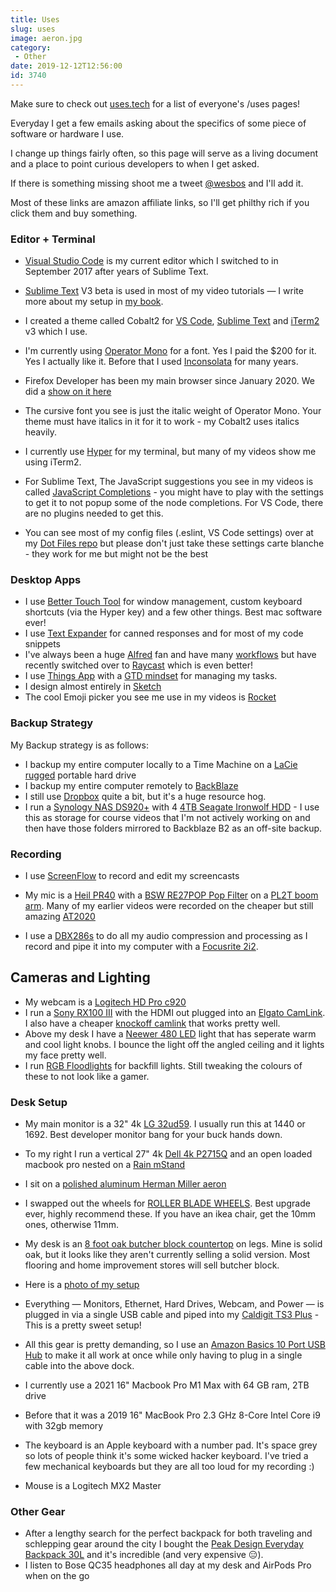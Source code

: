 ```yaml
---
title: Uses
slug: uses
image: aeron.jpg
category:
 - Other
date: 2019-12-12T12:56:00
id: 3740
---
```


Make sure to check out [uses.tech](https://uses.tech) for a list of everyone's /uses pages!


Everyday I get a few emails asking about the specifics of some piece of software or hardware I use.

I change up things fairly often, so this page will serve as a living document and a place to point curious developers to when I get asked.

If there is something missing shoot me a tweet <a href="https://twitter.com/wesbos">@wesbos</a> and I'll add it.

Most of these links are amazon affiliate links, so I'll get philthy rich if you click them and buy something.

### Editor + Terminal

* <a href="https://code.visualstudio.com/">Visual Studio Code</a> is my current editor which I switched to in September 2017 after years of Sublime Text.
* <a href="http://SublimeText.com/3dev">Sublime Text</a> V3 beta is used in most of my video tutorials — I write more about my setup in <a href="http://SublimeTextBook.com">my book</a>.
* I created a theme called Cobalt2 for <a href="https://marketplace.visualstudio.com/items?itemName=wesbos.theme-cobalt2">VS Code</a>, <a href="https://packagecontrol.io/packages/Theme%20-%20Cobalt2">Sublime Text</a> and <a href="https://github.com/wesbos/Cobalt2-iterm">iTerm2</a> v3 which I use.

* I'm currently using <a href="http://www.typography.com/fonts/operator/overview/">Operator Mono</a> for a font. Yes I paid the $200 for it. Yes I actually like it. Before that I used <a href="http://www.levien.com/type/myfonts/inconsolata.html">Inconsolata</a> for many years.

* Firefox Developer has been my main browser since January 2020. We did a <a href="https://syntax.fm/show/213/hasty-treat-a-month-on-firefox">show on it here</a>

* The cursive font you see is just the italic weight of Operator Mono. Your theme must have italics in it for it to work - my Cobalt2 uses italics heavily.
* I currently use <a href="https://hyper.is/">Hyper</a> for my terminal, but many of my videos show me using iTerm2.

* For Sublime Text, The JavaScript suggestions you see in my videos is called <a href="https://packagecontrol.io/packages/JavaScript%20Completions">JavaScript Completions</a> - you might have to play with the settings to get it to not popup some of the node completions. For VS Code, there are no plugins needed to get this.

* You can see most of my config files (.eslint, VS Code settings) over at my <a href="https://github.com/wesbos/dotfiles">Dot Files repo</a> but please don't just take these settings carte blanche - they work for me but might not be the best


### Desktop Apps
* I use <a href="https://folivora.ai/">Better Touch Tool</a> for window management, custom keyboard shortcuts (via the Hyper key) and a few other things. Best mac software ever!
* I use <a href="https://smilesoftware.com/textexpander">Text Expander</a> for canned responses and for most of my code snippets
* I've always been a huge <a href="https://www.alfredapp.com/">Alfred</a> fan and have many <a href="http://share.getcloudapp.com/fY7q">workflows</a> but have recently switched over to [Raycast](https://www.raycast.com/) which is even better! 
* I use <a href="https://culturedcode.com/things/">Things App</a> with a <a href="http://gettingthingsdone.com/">GTD mindset</a> for managing my tasks.
* I design almost entirely in <a href="https://www.sketchapp.com/">Sketch</a>
* The cool Emoji picker you see me use in my videos is <a href="http://matthewpalmer.net/rocket/">Rocket</a>

### Backup Strategy
My Backup strategy is as follows:

* I backup my entire computer locally to a Time Machine on a [LaCie rugged](https://amzn.to/3ti4IMp) portable hard drive
* I backup my entire computer remotely to <a href="https://secure.backblaze.com/r/008x60">BackBlaze</a>
* I still use <a href="http://dropbox.com">Dropbox</a> quite a bit, but it's a huge resource hog.
* I run a <a href="https://amzn.to/3cvGMzf">Synology NAS DS920+</a> with 4 <a href="https://amzn.to/36S8lzh">4TB Seagate Ironwolf HDD</a> - I use this as storage for course videos that I'm not actively working on and then have those folders mirrored to Backblaze B2 as an off-site backup.

### Recording
* I use <a href="https://www.telestream.net/screenflow/">ScreenFlow</a> to record and edit my screencasts
* My mic is a <a href="https://amzn.to/36AOpR2">Heil PR40</a> with a <a href="https://www.amazon.com/gp/product/B011SRQ24G/">BSW RE27POP Pop Filter</a> on a <a href="http://www.amazon.com/gp/product/B000SZVZ74/ref=as_li_qf_sp_asin_il_tl?ie=UTF8&camp=1789&creative=9325&creativeASIN=B000SZVZ74&linkCode=as2&tag=webo080-20&linkId=HJ6K3KRLOL5XJJSC">PL2T boom arm</a>. Many of my earlier videos were recorded on the cheaper but still amazing <a href="http://www.amazon.com/gp/product/B0006H92QK/ref=as_li_qf_sp_asin_il_tl?ie=UTF8&camp=1789&creative=9325&creativeASIN=B0006H92QK&linkCode=as2&tag=webo080-20&linkId=PHY64E6Y43GHI55T">AT2020</a>

* I use a <a href="http://www.amazon.com/gp/product/B004LWH79A/ref=as_li_qf_sp_asin_il_tl?ie=UTF8&camp=1789&creative=9325&creativeASIN=B004LWH79A&linkCode=as2&tag=webo080-20&linkId=E3KFCLCQIXXLC7W4">DBX286s</a> to do all my audio compression and processing as I record and pipe it into my computer with a <a href="http://www.amazon.com/gp/product/B005OZE9SA/ref=as_li_qf_sp_asin_il_tl?ie=UTF8&camp=1789&creative=9325&creativeASIN=B005OZE9SA&linkCode=as2&tag=webo080-20&linkId=ELZASVHMTR6ZTNYL">Focusrite 2i2</a>.

## Cameras and Lighting
* My webcam is a <a href="https://www.amazon.com/gp/product/B006JH8T3S/ref=as_li_qf_sp_asin_il_tl?ie=UTF8&tag=webo080-20&camp=1789&creative=9325&linkCode=as2&creativeASIN=B006JH8T3S&linkId=65a64ee5dd16f2fa18faf2f2d33d0538">Logitech HD Pro c920</a>
* I run a <a href="https://amzn.to/36wUePu">Sony RX100 III</a> with the HDMI out plugged into an <a href="https://amzn.to/3avQNts">Elgato CamLink</a>. I also have a cheaper <a href="https://amzn.to/36B6rmj">knockoff camlink</a> that works pretty well.
* Above my desk I have a <a href="https://amzn.to/3czWWHR">Neewer 480 LED</a> light that has seperate warm and cool light knobs. I bounce the light off the angled ceiling and it lights my face pretty well.
* I run [RGB Floodlights](https://amzn.to/3oGJPXG) for backfill lights. Still tweaking the colours of these to not look like a gamer.

### Desk Setup

* My main monitor is a 32" 4k <a href="https://amzn.to/2SYuX8G">LG 32ud59</a>. I usually run this at 1440 or 1692. Best developer monitor bang for your buck hands down.
* To my right I run a vertical 27" 4k <a href="http://www.amazon.com/gp/product/B00PC9HFO8/ref=as_li_qf_sp_asin_il_tl?ie=UTF8&camp=1789&creative=9325&creativeASIN=B00PC9HFO8&linkCode=as2&tag=webo080-20&linkId=5VCVP6ZUPF5GLCUJ">Dell 4k P2715Q</a> and an open loaded macbook pro nested on a <a href="http://www.amazon.com/gp/product/B000OOYECC/ref=as_li_qf_sp_asin_il_tl?ie=UTF8&camp=1789&creative=9325&creativeASIN=B000OOYECC&linkCode=as2&tag=webo080-20&linkId=XWDACWNC2JWRF3DQ">Rain mStand</a>
* I sit on a <a href="http://www.amazon.com/gp/product/B000LTAO8S/ref=as_li_qf_sp_asin_il_tl?ie=UTF8&camp=1789&creative=9325&creativeASIN=B000LTAO8S&linkCode=as2&tag=webo080-20&linkId=6G4M6ZR4CYKT3TM5">polished aluminum Herman Miller aeron</a>
* I swapped out the wheels for [ROLLER BLADE WHEELS](https://amzn.to/35zIwUF). Best upgrade ever, highly recommend these. If you have an ikea chair, get the 10mm ones, otherwise 11mm.
* My desk is an <a href="https://www.ikea.com/us/en/p/karlby-countertop-oak-veneer-70335207/">8 foot oak butcher block countertop</a> on legs. Mine is solid oak, but it looks like they aren't currently selling a solid version. Most flooring and home improvement stores will sell butcher block.
* Here is a <a href="https://twitter.com/wesbos/status/1060643936140738560">photo of my setup</a>
* Everything — Monitors, Ethernet, Hard Drives, Webcam, and Power — is plugged in via a single USB cable and piped into my <a href="https://amzn.to/2D9Jnx0">Caldigit TS3 Plus</a> - This is a pretty sweet setup!
* All this gear is pretty demanding, so I use an <a href="http://amzn.to/2kVaDCz">Amazon Basics 10 Port USB Hub</a> to make it all work at once while only having to plug in a single cable into the above dock.

* I currently use a 2021 16" Macbook Pro M1 Max with 64 GB ram, 2TB drive
* Before that it was a 2019 16" MacBook Pro 2.3 GHz 8-Core Intel Core i9 with 32gb memory
* The keyboard is an Apple keyboard with a number pad. It's space grey so lots of people think it's some wicked hacker keyboard. I've tried a few mechanical keyboards but they are all too loud for my recording :)
* Mouse is a Logitech MX2 Master

<h3>Other Gear</h3>

* After a lengthy search for the perfect backpack for both traveling and schlepping gear around the city I bought the <a href="http://amzn.to/2kHB4kc">Peak Design Everyday Backpack 30L</a> and it's incredible (and very expensive 😑).
* I listen to Bose QC35 headphones all day at my desk and AirPods Pro when on the go
